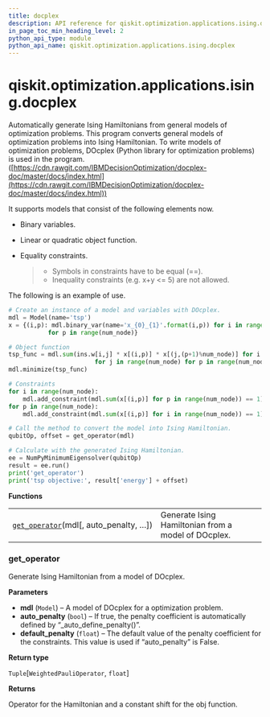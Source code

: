 ```yaml
---
title: docplex
description: API reference for qiskit.optimization.applications.ising.docplex
in_page_toc_min_heading_level: 2
python_api_type: module
python_api_name: qiskit.optimization.applications.ising.docplex
---
```


<span id="module-qiskit.optimization.applications.ising.docplex" />

<span id="qiskit-optimization-applications-ising-docplex" />

# qiskit.optimization.applications.ising.docplex

Automatically generate Ising Hamiltonians from general models of optimization problems. This program converts general models of optimization problems into Ising Hamiltonian. To write models of optimization problems, DOcplex (Python library for optimization problems) is used in the program. ([https://cdn.rawgit.com/IBMDecisionOptimization/docplex-doc/master/docs/index.html](https://cdn.rawgit.com/IBMDecisionOptimization/docplex-doc/master/docs/index.html))

It supports models that consist of the following elements now.

*   Binary variables.

*   Linear or quadratic object function.

*   Equality constraints.

    > *   Symbols in constraints have to be equal (==).
    > *   Inequality constraints (e.g. x+y \<= 5) are not allowed.

The following is an example of use.

```python
# Create an instance of a model and variables with DOcplex.
mdl = Model(name='tsp')
x = {(i,p): mdl.binary_var(name='x_{0}_{1}'.format(i,p)) for i in range(num_node)
           for p in range(num_node)}

# Object function
tsp_func = mdl.sum(ins.w[i,j] * x[(i,p)] * x[(j,(p+1)%num_node)] for i in range(num_node)
                        for j in range(num_node) for p in range(num_node))
mdl.minimize(tsp_func)

# Constraints
for i in range(num_node):
    mdl.add_constraint(mdl.sum(x[(i,p)] for p in range(num_node)) == 1)
for p in range(num_node):
    mdl.add_constraint(mdl.sum(x[(i,p)] for i in range(num_node)) == 1)

# Call the method to convert the model into Ising Hamiltonian.
qubitOp, offset = get_operator(mdl)

# Calculate with the generated Ising Hamiltonian.
ee = NumPyMinimumEigensolver(qubitOp)
result = ee.run()
print('get_operator')
print('tsp objective:', result['energy'] + offset)
```

**Functions**

|                                                                                                                                                                        |                                                     |
| ---------------------------------------------------------------------------------------------------------------------------------------------------------------------- | --------------------------------------------------- |
| [`get_operator`](#qiskit.optimization.applications.ising.docplex.get_operator "qiskit.optimization.applications.ising.docplex.get_operator")(mdl\[, auto\_penalty, …]) | Generate Ising Hamiltonian from a model of DOcplex. |

### get\_operator

<Function id="qiskit.optimization.applications.ising.docplex.get_operator" github="https://github.com/qiskit-community/qiskit-aqua/tree/stable/0.9/qiskit/optimization/applications/ising/docplex.py" signature="get_operator(mdl, auto_penalty=True, default_penalty=100000.0)">
  Generate Ising Hamiltonian from a model of DOcplex.

  **Parameters**

  *   **mdl** (`Model`) – A model of DOcplex for a optimization problem.
  *   **auto\_penalty** (`bool`) – If true, the penalty coefficient is automatically defined by “\_auto\_define\_penalty()”.
  *   **default\_penalty** (`float`) – The default value of the penalty coefficient for the constraints. This value is used if “auto\_penalty” is False.

  **Return type**

  `Tuple`\[`WeightedPauliOperator`, `float`]

  **Returns**

  Operator for the Hamiltonian and a constant shift for the obj function.
</Function>

